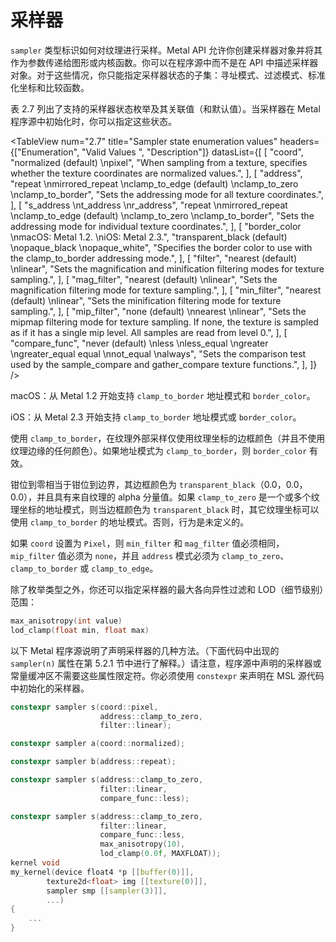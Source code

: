# 采样器

<OrigninalPDF title="2.10 Samplers" />

`sampler` 类型标识如何对纹理进行采样。Metal API 允许你创建采样器对象并将其作为参数传递给图形或内核函数。你可以在程序源中而不是在 API 中描述采样器对象。对于这些情况，你只能指定采样器状态的子集：寻址模式、过滤模式、标准化坐标和比较函数。

表 2.7 列出了支持的采样器状态枚举及其关联值（和默认值）。当采样器在 Metal 程序源中初始化时，你可以指定这些状态。

<TableView
  num="2.7"
  title="Sampler state enumeration values"
  headers={["Enumeration", "Valid Values ", "Description"]}
  datasList={[
    [
      "coord",
      "normalized (default) \npixel",
      "When sampling from a texture, specifies whether the texture coordinates are normalized values.",
    ],
    [
      "address",
      "repeat \nmirrored_repeat \nclamp_to_edge (default) \nclamp_to_zero \nclamp_to_border",
      "Sets the addressing mode for all texture coordinates.",
    ],
    [
      "s_address \nt_address \nr_address",
      "repeat \nmirrored_repeat \nclamp_to_edge (default) \nclamp_to_zero \nclamp_to_border",
      "Sets the addressing mode for individual texture coordinates.",
    ],
    [
      "border_color \nmacOS: Metal 1.2. \niOS: Metal 2.3.",
      "transparent_black (default) \nopaque_black \nopaque_white",
      "Specifies the border color to use with the clamp_to_border addressing mode.",
    ],
    [
      "filter",
      "nearest (default) \nlinear",
      "Sets the magnification and minification filtering modes for texture sampling.",
    ],
    [
      "mag_filter",
      "nearest (default) \nlinear",
      "Sets the magnification filtering mode for texture sampling.",
    ],
    [
      "min_filter",
      "nearest (default) \nlinear",
      "Sets the minification filtering mode for texture sampling.",
    ],
    [
      "mip_filter",
      "none (default) \nnearest \nlinear",
      "Sets the mipmap filtering mode for texture sampling. If none, the texture is sampled as if it has a single mip level. All samples are read from level 0.",
    ],
    [
      "compare_func",
      "never (default) \nless \nless_equal \ngreater \ngreater_equal equal \nnot_equal \nalways",
      "Sets the comparison test used by the sample_compare and gather_compare texture functions.",
    ],
  ]}
/>

macOS：从 Metal 1.2 开始支持 `clamp_to_border` 地址模式和 `border_color`。

iOS：从 Metal 2.3 开始支持 `clamp_to_border` 地址模式或 `border_color`。

使用 `clamp_to_border`，在纹理外部采样仅使用纹理坐标的边框颜色（并且不使用纹理边缘的任何颜色）。如果地址模式为 `clamp_to_border`，则 `border_color` 有效。

钳位到零相当于钳位到边界，其边框颜色为 `transparent_black`（0.0，0.0，0.0），并且具有来自纹理的 alpha 分量值。如果 `clamp_to_zero` 是一个或多个纹理坐标的地址模式，则当边框颜色为 `transparent_black` 时，其它纹理坐标可以使用 `clamp_to_border` 的地址模式。否则，行为是未定义的。

如果 `coord` 设置为 `Pixel`，则 `min_filter` 和 `mag_filter` 值必须相同，`mip_filter` 值必须为 `none`，并且 `address` 模式必须为 `clamp_to_zero`、`clamp_to_border` 或 `clamp_to_edge`。

除了枚举类型之外，你还可以指定采样器的最大各向异性过滤和 LOD（细节级别）范围：

```cpp
max_anisotropy(int value)
lod_clamp(float min, float max)
```

以下 Metal 程序源说明了声明采样器的几种方法。（下面代码中出现的 `sampler(n)` 属性在第 5.2.1 节中进行了解释。）请注意，程序源中声明的采样器或常量缓冲区不需要这些属性限定符。你必须使用 `constexpr` 来声明在 MSL 源代码中初始化的采样器。

```cpp
constexpr sampler s(coord::pixel,
                    address::clamp_to_zero,
                    filter::linear);

constexpr sampler a(coord::normalized);

constexpr sampler b(address::repeat);

constexpr sampler s(address::clamp_to_zero,
                    filter::linear,
                    compare_func::less);

constexpr sampler s(address::clamp_to_zero,
                    filter::linear,
                    compare_func::less,
                    max_anisotropy(10),
                    lod_clamp(0.0f, MAXFLOAT));
kernel void
my_kernel(device float4 *p [[buffer(0)]],
        texture2d<float> img [[texture(0)]],
        sampler smp [[sampler(3)]],
        ...)
{
    ...
}
```
